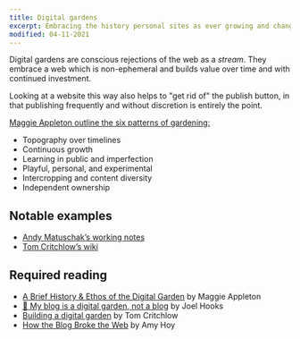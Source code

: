 ```yaml
---
title: Digital gardens
excerpt: Embracing the history personal sites as ever growing and changing collections rather than static documents. 
modified: 04-11-2021
---
```


Digital gardens are conscious rejections of the web as a _stream_. They embrace a web which is non-ephemeral and builds value over time and with continued investment. 

Looking at a website this way also helps to "get rid of" the publish button, in that publishing frequently and without discretion is entirely the point.

[Maggie Appleton outline the six patterns of gardening:](https://maggieappleton.com/garden-history)

- Topography over timelines
- Continuous growth
- Learning in public and imperfection
- Playful, personal, and experimental
- Intercropping and content diversity
- Independent ownership

## Notable examples

- [Andy Matuschak’s working notes](https://notes.andymatuschak.org/About_these_notes)
- [Tom Critchlow’s wiki](https://tomcritchlow.com/wiki/)

## Required reading

- [A Brief History & Ethos of the Digital Garden](https://maggieappleton.com/garden-history) by Maggie Appleton
- [🌱 My blog is a digital garden, not a blog](https://joelhooks.com/digital-garden) by Joel Hooks
- [Building a digital garden](https://tomcritchlow.com/2019/02/17/building-digital-garden/) by Tom Critchlow
- [How the Blog Broke the Web](https://stackingthebricks.com/how-blogs-broke-the-web/) by Amy Hoy